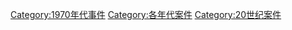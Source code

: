 [[Category:1970年代事件|Category:1970年代事件]]
[[Category:各年代案件|Category:各年代案件]]
[[Category:20世纪案件|Category:20世纪案件]]